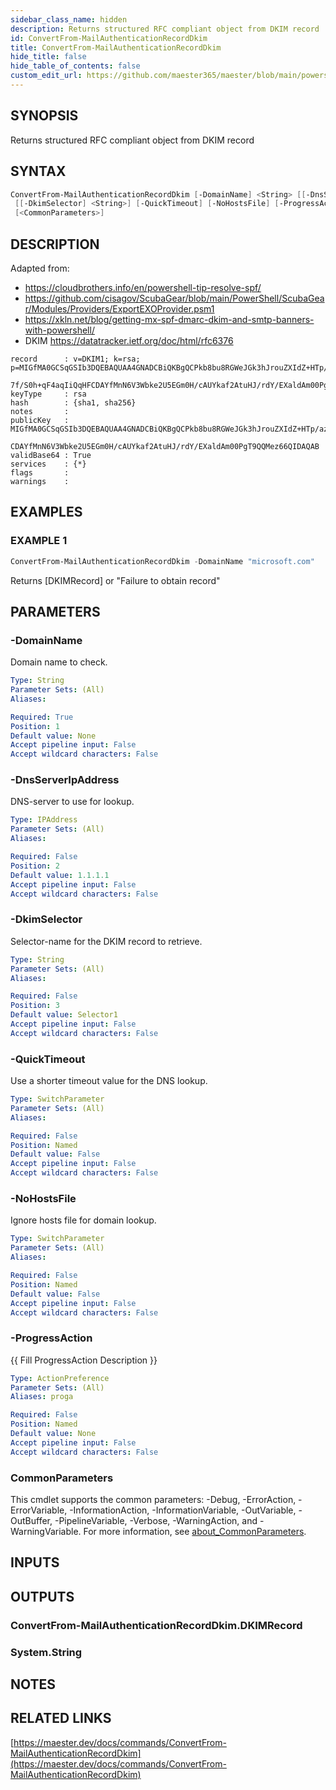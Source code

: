 ```yaml
---
sidebar_class_name: hidden
description: Returns structured RFC compliant object from DKIM record
id: ConvertFrom-MailAuthenticationRecordDkim
title: ConvertFrom-MailAuthenticationRecordDkim
hide_title: false
hide_table_of_contents: false
custom_edit_url: https://github.com/maester365/maester/blob/main/powershell/public/ConvertFrom-MailAuthenticationRecordDkim.ps1
---
```


## SYNOPSIS

Returns structured RFC compliant object from DKIM record

## SYNTAX

```powershell
ConvertFrom-MailAuthenticationRecordDkim [-DomainName] <String> [[-DnsServerIpAddress] <IPAddress>]
 [[-DkimSelector] <String>] [-QuickTimeout] [-NoHostsFile] [-ProgressAction <ActionPreference>]
 [<CommonParameters>]
```

## DESCRIPTION

Adapted from:
- https://cloudbrothers.info/en/powershell-tip-resolve-spf/
- https://github.com/cisagov/ScubaGear/blob/main/PowerShell/ScubaGear/Modules/Providers/ExportEXOProvider.psm1
- https://xkln.net/blog/getting-mx-spf-dmarc-dkim-and-smtp-banners-with-powershell/
- DKIM https://datatracker.ietf.org/doc/html/rfc6376
```
record      : v=DKIM1; k=rsa; p=MIGfMA0GCSqGSIb3DQEBAQUAA4GNADCBiQKBgQCPkb8bu8RGWeJGk3hJrouZXIdZ+HTp/azRp8IUOHp5wKvPUAi/54PwuLscUjRk4Rh3hjIkMpKRfJJXPxWbrT7eMLric
            7f/S0h+qF4aqIiQqHFCDAYfMnN6V3Wbke2U5EGm0H/cAUYkaf2AtuHJ/rdY/EXaldAm00PgT9QQMez66QIDAQAB;
keyType     : rsa
hash        : {sha1, sha256}
notes       :
publicKey   : MIGfMA0GCSqGSIb3DQEBAQUAA4GNADCBiQKBgQCPkb8bu8RGWeJGk3hJrouZXIdZ+HTp/azRp8IUOHp5wKvPUAi/54PwuLscUjRk4Rh3hjIkMpKRfJJXPxWbrT7eMLric7f/S0h+qF4aqIiQqHF
            CDAYfMnN6V3Wbke2U5EGm0H/cAUYkaf2AtuHJ/rdY/EXaldAm00PgT9QQMez66QIDAQAB
validBase64 : True
services    : {*}
flags       :
warnings    :
```

## EXAMPLES

### EXAMPLE 1

```powershell
ConvertFrom-MailAuthenticationRecordDkim -DomainName "microsoft.com"
```

Returns [DKIMRecord] or "Failure to obtain record"

## PARAMETERS

### -DomainName

Domain name to check.

```yaml
Type: String
Parameter Sets: (All)
Aliases:

Required: True
Position: 1
Default value: None
Accept pipeline input: False
Accept wildcard characters: False
```

### -DnsServerIpAddress

DNS-server to use for lookup.

```yaml
Type: IPAddress
Parameter Sets: (All)
Aliases:

Required: False
Position: 2
Default value: 1.1.1.1
Accept pipeline input: False
Accept wildcard characters: False
```

### -DkimSelector

Selector-name for the DKIM record to retrieve.

```yaml
Type: String
Parameter Sets: (All)
Aliases:

Required: False
Position: 3
Default value: Selector1
Accept pipeline input: False
Accept wildcard characters: False
```

### -QuickTimeout

Use a shorter timeout value for the DNS lookup.

```yaml
Type: SwitchParameter
Parameter Sets: (All)
Aliases:

Required: False
Position: Named
Default value: False
Accept pipeline input: False
Accept wildcard characters: False
```

### -NoHostsFile

Ignore hosts file for domain lookup.

```yaml
Type: SwitchParameter
Parameter Sets: (All)
Aliases:

Required: False
Position: Named
Default value: False
Accept pipeline input: False
Accept wildcard characters: False
```

### -ProgressAction

\{\{ Fill ProgressAction Description \}\}

```yaml
Type: ActionPreference
Parameter Sets: (All)
Aliases: proga

Required: False
Position: Named
Default value: None
Accept pipeline input: False
Accept wildcard characters: False
```

### CommonParameters

This cmdlet supports the common parameters: -Debug, -ErrorAction, -ErrorVariable, -InformationAction, -InformationVariable, -OutVariable, -OutBuffer, -PipelineVariable, -Verbose, -WarningAction, and -WarningVariable. For more information, see [about_CommonParameters](http://go.microsoft.com/fwlink/?LinkID=113216).

## INPUTS

## OUTPUTS

### ConvertFrom-MailAuthenticationRecordDkim.DKIMRecord

### System.String
## NOTES

## RELATED LINKS

[https://maester.dev/docs/commands/ConvertFrom-MailAuthenticationRecordDkim](https://maester.dev/docs/commands/ConvertFrom-MailAuthenticationRecordDkim)
